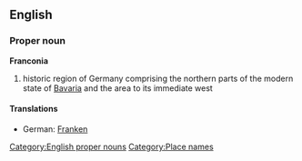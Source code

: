 {{wikipedia}}
==English==
===Proper noun===
'''Franconia'''
# historic region of Germany comprising the northern parts of the modern state of [[Bavaria]] and the area to its immediate west
====Translations====
* German: [[Franken]]
[[Category:English proper nouns]]
[[Category:Place names]]